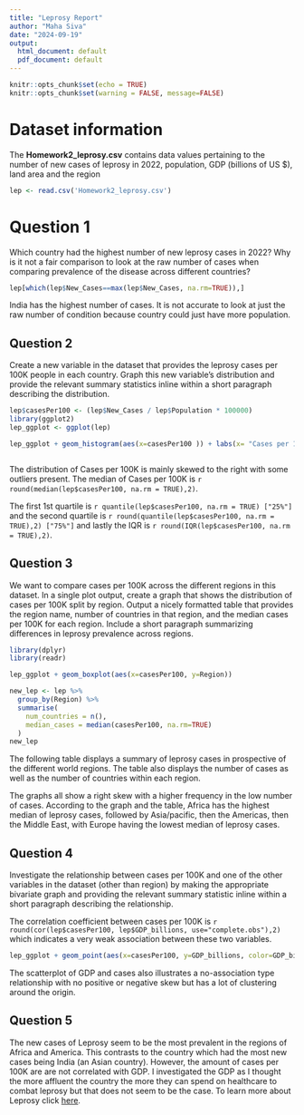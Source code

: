 ```yaml
---
title: "Leprosy Report"
author: "Maha Siva"
date: "2024-09-19"
output:
  html_document: default
  pdf_document: default
---
```


```r
knitr::opts_chunk$set(echo = TRUE)
knitr::opts_chunk$set(warning = FALSE, message=FALSE)

```

# Dataset information 

The **Homework2_leprosy.csv** contains data values pertaining to the number of new cases of leprosy in 2022, population, GDP (billions of US $), land area and the region 

```r

lep <- read.csv('Homework2_leprosy.csv')

```
# Question 1 

Which country had the highest number of new leprosy cases in 2022? Why is it not a fair comparison to look at the raw number of cases when comparing prevalence of the disease across different countries?

```r

lep[which(lep$New_Cases==max(lep$New_Cases, na.rm=TRUE)),]

```

India has the highest number of cases. It is not accurate to look at just the raw number of condition because country could just have more population. 

## Question 2 
Create a new variable in the dataset that provides the leprosy cases per 100K people in each country. Graph this new variable’s distribution and provide the relevant summary statistics inline within a short paragraph describing the distribution.

```r
lep$casesPer100 <- (lep$New_Cases / lep$Population * 100000) 
library(ggplot2)
lep_ggplot <- ggplot(lep)

lep_ggplot + geom_histogram(aes(x=casesPer100 )) + labs(x= "Cases per 100K", y= "Frequency", title="Distribution of Cases per 100K") 



```



The distribution of Cases per 100K is mainly skewed to the right with some outliers present. The median of Cases per 100K is `r round(median(lep$casesPer100, na.rm = TRUE),2)`.


The first 1st quartile is `r quantile(lep$casesPer100, na.rm = TRUE) ["25%"]` and the second quartile is `r round(quantile(lep$casesPer100, na.rm = TRUE),2) ["75%"]` and lastly the IQR is `r round(IQR(lep$casesPer100, na.rm = TRUE),2)`. 

## Question 3
We want to compare cases per 100K across the different regions in this dataset.  In a single plot output, create a graph that shows the distribution of cases per 100K split by region. Output a nicely formatted table that provides the region name, number of countries in that region, and the median cases per 100K for each region.  Include a short paragraph summarizing differences in leprosy prevalence across regions.

```r


library(dplyr)
library(readr)

lep_ggplot + geom_boxplot(aes(x=casesPer100, y=Region))

```

```r

new_lep <- lep %>%
  group_by(Region) %>%
  summarise(
    num_countries = n(),
    median_cases = median(casesPer100, na.rm=TRUE)
  )
new_lep

```

The following table displays a summary of leprosy cases in prospective of the different world regions. The table also displays the number of cases as well as the number of countries within each region.

The graphs all show a right skew with a higher frequency in the low number of cases. According to the graph and the table, Africa has the highest median of leprosy cases, followed by Asia/pacific, then the Americas, then the Middle East, with Europe having the lowest median of leprosy cases. 



## Question 4 
Investigate the relationship between cases per 100K and one of the other variables in the dataset (other than region) by making the appropriate bivariate graph and providing the relevant summary statistic inline within a short paragraph describing the relationship.

The correlation coefficient between cases per 100K is `r round(cor(lep$casesPer100, lep$GDP_billions, use="complete.obs"),2) ` which indicates a very weak association between these two variables.  



```r

lep_ggplot + geom_point(aes(x=casesPer100, y=GDP_billions, color=GDP_billions)) + labs(x="Cases per 100K", y = "GDP (Billions)", title = "Relationship Between Cases and GDP") + coord_cartesian(ylim=c(-0,1000)) 

```

The scatterplot of GDP and cases also illustrates a no-association type relationship with no positive or negative skew but has a lot of clustering around the origin. 

## Question 5 
The new cases of Leprosy seem to be the most prevalent in the regions of Africa and America. This contrasts to the country which had the most new cases being India (an Asian country). However, the amount of cases per 100K are are not correlated with GDP. I investigated the GDP as I thought the more affluent the country the more they can spend on healthcare to combat leprosy but that does not seem to be the case. To learn more about Leprosy click [here](https://leprosyhistory.org/).












